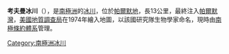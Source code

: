{{coord|71|15|S|61|18|W|source:GNIS|display=title}}

'''考夫曼冰川'''（{{lang-en|Kauffman Glacier}}），是[[南極洲|南極洲]]的[[冰川|冰川]]，位於[[帕爾默地|帕爾默地]]，長13公里，最終注入[[帕爾默灣|帕爾默灣]]，[[美國地質調查局|美國地質調查局]]在1974年繪入地圖，以該國研究隊生物學家命名，現時由[[南極條約體系|南極條約體系]]管理。

{{Antarctica-geo-stub}}
[[Category:南極洲冰川|Category:南極洲冰川]]